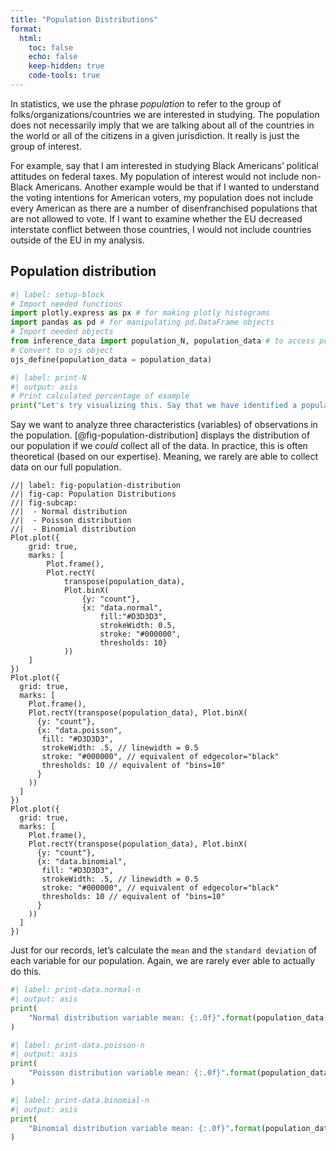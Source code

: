 ```yaml
---
title: "Population Distributions"
format:
  html:
    toc: false
    echo: false
    keep-hidden: true
    code-tools: true
---
```


In statistics, we use the phrase *population* to refer to the group of folks/organizations/countries we are interested in studying. The population does not necessarily imply that we are talking about all of the countries in the world or all of the citizens in a given jurisdiction. It really is just the group of interest. 

For example, say that I am interested in studying Black Americans' political attitudes on federal taxes. My population of interest would not include non-Black Americans. Another example would be that if I wanted to understand the voting intentions for American voters, my population does not include every American as there are a number of disenfranchised populations that are not allowed to vote. If I want to examine whether the EU decreased interstate conflict between those countries, I would not include countries outside of the EU in my analysis.

## Population distribution

```python
#| label: setup-block
# Import needed functions
import plotly.express as px # for making plotly histograms
import pandas as pd # for manipulating pd.DataFrame objects
# Import needed objects
from inference_data import population_N, population_data # to access population distribution data
# Convert to ojs object
ojs_define(population_data = population_data)
```

```python
#| label: print-N
#| output: asis
# Print calculated percentage of example
print("Let's try visualizing this. Say that we have identified a population that we are interested in studying that has {:.0f}".format(population_N) + " people in it (N = {:.0f}".format(population_N) +")")
```

Say we want to analyze three characteristics (variables) of observations in the population. [@fig-population-distribution] displays the distribution of our population if we *could* collect all of the data. In practice, this is often theoretical (based on our expertise). Meaning, we rarely are able to collect data on our full population.

```ojs
//| label: fig-population-distribution
//| fig-cap: Population Distributions
//| fig-subcap:
//|  - Normal distribution
//|  - Poisson distribution
//|  - Binomial distribution
Plot.plot({
    grid: true,
    marks: [
        Plot.frame(),
        Plot.rectY(
            transpose(population_data),
            Plot.binX(
                {y: "count"},
                {x: "data.normal",
                    fill:"#D3D3D3",
                    strokeWidth: 0.5,
                    stroke: "#000000",
                    thresholds: 10}
            ))
    ]
})
Plot.plot({
  grid: true,
  marks: [
    Plot.frame(),
    Plot.rectY(transpose(population_data), Plot.binX(
      {y: "count"},
      {x: "data.poisson",
       fill: "#D3D3D3",
       strokeWidth: .5, // linewidth = 0.5
       stroke: "#000000", // equivalent of edgecolor="black"
       thresholds: 10 // equivalent of "bins=10"
      }
    ))
  ]
})
Plot.plot({
  grid: true,
  marks: [
    Plot.frame(),
    Plot.rectY(transpose(population_data), Plot.binX(
      {y: "count"},
      {x: "data.binomial",
       fill: "#D3D3D3",
       strokeWidth: .5, // linewidth = 0.5
       stroke: "#000000", // equivalent of edgecolor="black"
       thresholds: 10 // equivalent of "bins=10"
      }
    ))
  ]
})
```

Just for our records, let's calculate the `mean` and the `standard deviation` of each variable for our population. Again, we are rarely ever able to actually do this.

```python
#| label: print-data.normal-n
#| output: asis
print(
    "Normal distribution variable mean: {:.0f}".format(population_data["data.normal"].mean()) + ", standard deviation: {:.0f}".format(population_data["data.normal"].std())
)
```

```python
#| label: print-data.poisson-n
#| output: asis
print(
    "Poisson distribution variable mean: {:.0f}".format(population_data["data.poisson"].mean()) + ", standard deviation: {:.0f}".format(population_data["data.poisson"].std()),
)
```

```python
#| label: print-data.binomial-n
#| output: asis
print(
    "Binomial distribution variable mean: {:.0f}".format(population_data["data.binomial"].mean()) + ", standard deviation: {:.0f}".format(population_data["data.binomial"].std())
)
```